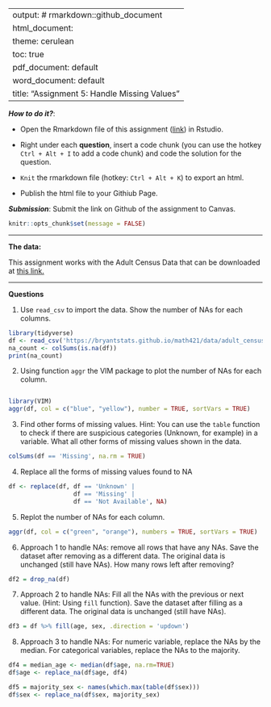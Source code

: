 
---
output: # rmarkdown::github_document
  html_document:
    theme: cerulean
    toc: true
  pdf_document: default
  word_document: default
title: "Assignment 5: Handle Missing Values"
---

***How to do it?***: 

- Open the Rmarkdown file of this assignment ([link](assignment5.Rmd)) in Rstudio. 

- Right under each **question**, insert  a code chunk (you can use the hotkey `Ctrl + Alt + I` to add a code chunk) and code the solution for the question. 

- `Knit` the rmarkdown file (hotkey: `Ctrl + Alt + K`) to export an html.  

-  Publish the html file to your Githiub Page. 

***Submission***: Submit the link on Github of the assignment to Canvas. 

```r
knitr::opts_chunk$set(message = FALSE)
```

-------

**The data:** 

This assignment works with the Adult Census Data that can be downloaded at [this link.](https://bryantstats.github.io/math421/data/adult_census_missing.csv)

-------

**Questions**

1. Use `read_csv` to import the data.  Show the number of NAs for each columns.   
```r
library(tidyverse)
df <- read_csv('https://bryantstats.github.io/math421/data/adult_census_missing.csv')
na_count <- colSums(is.na(df))
print(na_count)
```

2. Using function `aggr` the VIM package to plot the number of NAs for each column. 
```r

```

```r
library(VIM)
aggr(df, col = c("blue", "yellow"), number = TRUE, sortVars = TRUE)
```

3. Find other forms of missing values. Hint: You can use the `table` function to check if there are suspicious categories (Unknown, for example) in a variable. What all other forms of missing values shown in the data. 
```r
colSums(df == 'Missing', na.rm = TRUE)
```

4. Replace all the forms of missing values found to NA
```r
df <- replace(df, df == 'Unknown' |
                  df == 'Missing' |
                  df == 'Not Available', NA)
```

5. Replot the number of NAs for each column. 
```r
aggr(df, col = c("green", "orange"), numbers = TRUE, sortVars = TRUE)
```

6. Approach 1 to handle NAs: remove all rows that have any NAs. Save the dataset after removing as a different data. The original data is unchanged (still have NAs).  How many rows left after removing?
```r
df2 = drop_na(df)

```

7. Approach 2 to handle NAs:  Fill all the NAs with the previous or next value. (Hint: Using `fill` function).  Save the dataset after filling as a different data. The original data is unchanged (still have NAs). 
```r
df3 = df %>% fill(age, sex, .direction = 'updown')
```

8. Approach 3 to handle NAs: For numeric variable, replace the NAs by the median.  For categorical variables, replace the NAs to the majority. 
```r
df4 = median_age <- median(df$age, na.rm=TRUE)
df$age <- replace_na(df$age, df4)
```
```r
df5 = majority_sex <- names(which.max(table(df$sex)))
df$sex <- replace_na(df$sex, majority_sex)
```





